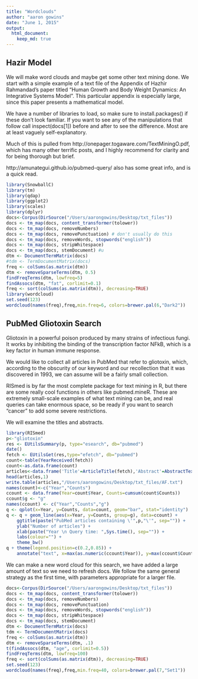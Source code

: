 ```yaml
---
title: "Wordclouds"
author: "aaron gowins"
date: "June 1, 2015"
output: 
  html_document:
    keep_md: true
---
```

## Hazir Model
We will make word clouds and maybe get some other text mining done. We start with a simple example of a text file of the Appendix of Hazhir Rahmandad's paper titled "Human Growth and Body Weight Dynamics: An Integrative Systems Model". This particular appendix is especially large, since this paper presents a mathematical model. 

We have a number of libraries to load, so make sure to install.packages() if these don't look familiar. If you want to see any of the manipulations that follow call inspect(docs[1]) before and after to see the difference. Most are at least vaguely self-explanatory.

Much of this is pulled from http://onepager.togaware.com/TextMiningO.pdf, which has many other terrific posts, and I highly recommend for clarity and for being thorough but brief.

http://amunategui.github.io/pubmed-query/ also has some great info, and is a quick read.

```r
library(SnowballC)
library(tm)
library(qdap)
library(ggplot2)
library(scales)
library(dplyr)
docs<-Corpus(DirSource("/Users/aarongowins/Desktop/txt_files"))
docs <- tm_map(docs, content_transformer(tolower))
docs <- tm_map(docs, removeNumbers)
docs <- tm_map(docs, removePunctuation) # don't usually do this
docs <- tm_map(docs, removeWords, stopwords("english"))
docs <- tm_map(docs, stripWhitespace)
docs <- tm_map(docs, stemDocument) #u
dtm <- DocumentTermMatrix(docs)
#tdm <- TermDocumentMatrix(docs)
freq <- colSums(as.matrix(dtm))
dtm <- removeSparseTerms(dtm, 0.5)
findFreqTerms(dtm, lowfreq=5)
findAssocs(dtm, "fat", corlimit=0.1)
freq <- sort(colSums(as.matrix(dtm)), decreasing=TRUE)
library(wordcloud)
set.seed(123)
wordcloud(names(freq),freq,min.freq=6, colors=brewer.pal(6,"Dark2"))
```

## PubMed Gliotoxin Search

Gliotoxin in a powerful poison produced by many strains of infectious fungi. It works by inhibiting the binding of the transcription factor NFkB, which is a key factor in human immune response.

We would like to collect all articles in PubMed that refer to gliotoxin, which, according to the obscurity of our keyword and our recollection that it was discovered in 1993, we can assume will be a fairly small collection.

RISmed is by far the most complete package for text mining in R, but there are some really cool functions in others like pubmed.mineR. These are extremely small-scale examples of what text mining can be, and real queries can take enormous space, so be ready if you want to search "cancer" to add some severe restrictions.

We will examine the titles and abstracts.


```r
library(RISmed)
p<-"gliotoxin"
res <- EUtilsSummary(p, type="esearch", db="pubmed")
date()
fetch <- EUtilsGet(res,type="efetch", db="pubmed")
count<-table(YearReceived(fetch))
count<-as.data.frame(count)
articles<-data.frame('Title'=ArticleTitle(fetch),'Abstract'=AbstractText(fetch))
head(articles,1)
write.table(articles,"/Users/aarongowins/Desktop/txt_files/AF.txt")
names(count)<-c("Year","Counts")
ccount <- data.frame(Year=count$Year, Counts=cumsum(count$Counts)) 
ccount$g <- "g"
names(ccount) <- c("Year","Counts","g")
q <- qplot(x=Year, y=Counts, data=count, geom="bar", stat="identity")
q <- q + geom_line(aes(x=Year, y=Counts, group=g), data=ccount) +
    ggtitle(paste("PubMed articles containing \'",p,"\'", sep="")) +
    ylab("Number of articles") +
    xlab(paste("Year \n Query time: ",Sys.time(), sep="")) +
    labs(colour="") +
    theme_bw()
q + theme(legend.position=c(0.2,0.85)) +
    annotate("text", x=max(as.numeric(ccount$Year)), y=max(ccount$Counts), label=max(ccount$Counts))
```

We can make a new word cloud for this search, we have added a large amount of text so we need to refresh docs. We follow the same general strategy as the first time, with parameters appropriate for a larger file. 

```r
docs<-Corpus(DirSource("/Users/aarongowins/Desktop/txt_files"))
docs <- tm_map(docs, content_transformer(tolower))
docs <- tm_map(docs, removeNumbers)
docs <- tm_map(docs, removePunctuation)
docs <- tm_map(docs, removeWords, stopwords("english"))
docs <- tm_map(docs, stripWhitespace)
docs <- tm_map(docs, stemDocument)
dtm <- DocumentTermMatrix(docs)
tdm <- TermDocumentMatrix(docs)
freq <- colSums(as.matrix(dtm))
dtm <- removeSparseTerms(dtm, .1)
t(findAssocs(dtm, "age", corlimit=0.5))
findFreqTerms(dtm, lowfreq=100)
freq <- sort(colSums(as.matrix(dtm)), decreasing=TRUE)
set.seed(123)
wordcloud(names(freq),freq,min.freq=40, colors=brewer.pal(7,"Set1"))
```